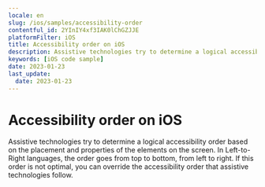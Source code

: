```yaml
---
locale: en
slug: /ios/samples/accessibility-order
contentful_id: 2YInIY4xf3IAK0lChGZJJE
platformFilter: iOS
title: Accessibility order on iOS
description: Assistive technologies try to determine a logical accessibility order based on the placement and properties of the elements on the screen.
keywords: [iOS code sample]
date: 2023-01-23
last_update:
  date: 2023-01-23
---
```


# Accessibility order on iOS

Assistive technologies try to determine a logical accessibility order based on the placement and properties of the elements on the screen. In Left-to-Right languages, the order goes from top to bottom, from left to right. If this order is not optimal, you can override the accessibility order that assistive technologies follow.

<CodeSample id="accessibility-order" locale="en" platform="ios"/>
